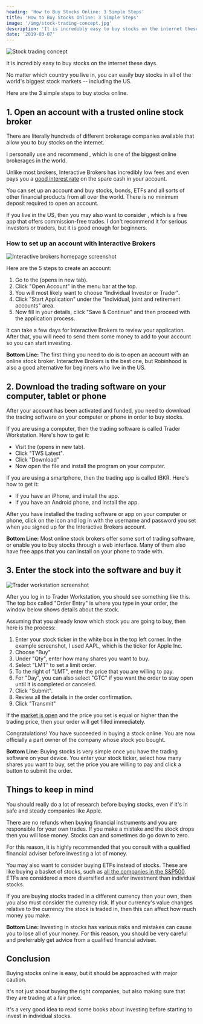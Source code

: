 ```yaml
---
heading: 'How to Buy Stocks Online: 3 Simple Steps'
title: 'How to Buy Stocks Online: 3 Simple Steps'
image: '/img/stock-trading-concept.jpg'
description: 'It is incredibly easy to buy stocks on the internet these days. No matter which country you live in, you can easily buy stocks from all over the world.'
date: '2019-03-07'
---
```


<img
	src="/img/articles/stock-trading-concept.jpg"
	alt="Stock trading concept"
	width={1200}
	height={628}
/>

It is incredibly easy to buy stocks on the internet these days.

No matter which country you live in, you can easily buy stocks in all of the world's biggest stock markets -- including the US.

Here are the 3 simple steps to buy stocks online.

## 1. Open an account with a trusted online stock broker

There are literally hundreds of different brokerage companies available that allow you to buy stocks on the internet.

I personally use and recommend <External url="https://www.interactivebrokers.com/en/home.php" text="Interactive Brokers" />, which is one of the biggest online brokerages in the world.

Unlike most brokers, Interactive Brokers has incredibly low fees and even pays you a [good interest rate](/where-to-park-cash/) on the spare cash in your account.

You can set up an account and buy stocks, bonds, ETFs and all sorts of other financial products from all over the world. There is no minimum deposit required to open an account.

If you live in the US, then you may also want to consider <External url="https://robinhood.com/" text="Robinhood" />, which is a free app that offers commission-free trades. I don't recommend it for
serious investors or traders, but it is good enough for beginners.

### How to set up an account with Interactive Brokers

<img
	src="/img/articles/interactive-brokers-home-page-screenshot.jpg"
	alt="Interactive brokers homepage screenshot"
	width={1520}
	height={1141}
	loading="lazy"
/>

Here are the 5 steps to create an account:

1. Go to the <External url="https://www.interactivebrokers.com/en/home.php" text="Interactive Brokers home page" /> (opens in new tab).
2. Click "Open Account" in the menu bar at the top.
3. You will most likely want to choose "Individual Investor or Trader".
4. Click "Start Application" under the "Individual, joint and retirement accounts" area.
5. Now fill in your details, click "Save & Continue" and then proceed with the application process.

It can take a few days for Interactive Brokers to review your application. After that, you will need to send them some money to add to your account so you can start investing.

<div className="summary">
	<strong>Bottom Line:</strong> The first thing you need to do is to open an
	account with an online stock broker. Interactive Brokers is the best one, but
	Robinhood is also a good alternative for beginners who live in the US.
</div>

## 2. Download the trading software on your computer, tablet or phone

After your account has been activated and funded, you need to download the trading software on your computer or phone in order to buy stocks.

If you are using a computer, then the trading software is called Trader Workstation. Here's how to get it:

-  Visit the <External url="https://www.interactivebrokers.com/en/home.php" text="download page here" />
   (opens in new tab).
-  Click "TWS Latest".
-  Click "Download"
-  Now open the file and install the program on your computer.

If you are using a smartphone, then the trading app is called IBKR. Here's how to get it:

-  If you have an iPhone, <External
   	url="https://itunes.apple.com/us/app/ibkr-mobile/id454558592"
   	text="visit this page"
   />
   and install the app.
-  If you have an Android phone, <External
   	url="https://play.google.com/store/apps/details?id=atws.app&hl=en"
   	text="visit this page"
   /> and install the app.

After you have installed the trading software or app on your computer or phone, click on the icon and log in with the username and password you set when you signed up for the Interactive Brokers account.

<div className="summary">
	<strong>Bottom Line:</strong> Most online stock brokers offer some sort of
	trading software, or enable you to buy stocks through a web interface. Many
	of them also have free apps that you can install on your phone to trade with.
</div>

## 3. Enter the stock into the software and buy it

<img
	src="/img/articles/trader-workstation-screenshot.png"
	alt="Trader workstation screenshot"
	width={1124}
	height={957}
	loading="lazy"
/>

After you log in to Trader Workstation, you should see something like this. The top box called "Order Entry" is where you type in your order, the window below shows details about the stock.

Assuming that you already know which stock you are going to buy, then here is the process:

1. Enter your stock ticker in the white box in the top left corner. In the example screenshot, I used AAPL, which is the ticker for Apple Inc.
2. Choose "Buy"
3. Under "Qty", enter how many shares you want to buy.
4. Select "LMT" to set a limit order.
5. To the right of "LMT", enter the price that you are willing to pay.
6. For "Day", you can also select "GTC" if you want the order to stay open until it is completed or canceled.
7. Click "Submit".
8. Review all the details in the order confirmation.
9. Click "Transmit"

If the [market is open](/stock-market-hours/) and the price you set is equal or higher than the trading price, then your order will get filled immediately.

Congratulations! You have succeeded in buying a stock online. You are now officially a part owner of the company whose stock you bought.

<div className="summary">
	<strong>Bottom Line:</strong> Buying stocks is very simple once you have the
	trading software on your device. You enter your stock ticker, select how many
	shares you want to buy, set the price you are willing to pay and click a
	button to submit the order.
</div>

## Things to keep in mind

You should really do a lot of research before buying stocks, even if it's in safe and steady companies like Apple.

There are no refunds when buying financial instruments and you are responsible for your own trades. If you make a mistake and the stock drops then you will lose money. Stocks can and sometimes do go down to zero.

For this reason, it is highly recommended that you consult with a qualified financial adviser before investing a lot of money.

You may also want to consider buying ETFs instead of stocks. These are like buying a basket of stocks, such as [all the companies in the S&P500](/what-is-the-best-sp500-etf/). ETFs are considered a more diversified and safer investment than individual stocks.

If you are buying stocks traded in a different currency than your own, then you also must consider the currency risk. If your currency's value changes relative to the currency the stock is traded in, then this can affect how much money you make.

<div className="summary">
	<strong>Bottom Line:</strong> Investing in stocks has various risks and
	mistakes can cause you to lose all of your money. For this reason, you should
	be very careful and preferrably get advice from a qualified financial
	adviser.
</div>

## Conclusion

Buying stocks online is easy, but it should be approached with major caution.

It's not just about buying the right companies, but also making sure that they are trading at a fair price.

It's a very good idea to read some books about investing before starting to invest in individual stocks.
